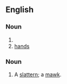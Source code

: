==English==

===Noun===
{{head|en|noun form}}

# {{plural of|en|mawk}}
# [[hand]]s <!--no singular form-->

===Noun===
{{en-noun|es}}

# {{lb|en|UK|dialect}} A [[slattern]]; a [[mawk]].

{{Webster 1913}}